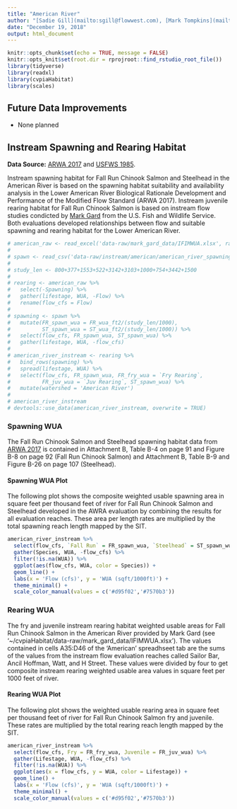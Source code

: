 ```yaml
---
title: "American River"
author: "[Sadie Gill](mailto:sgill@flowwest.com), [Mark Tompkins](mailto:mtompkins@flowwest.com)"
date: "December 19, 2018"
output: html_document
---
```


```r
knitr::opts_chunk$set(echo = TRUE, message = FALSE)
knitr::opts_knit$set(root.dir = rprojroot::find_rstudio_root_file())
library(tidyverse)
library(readxl)
library(cvpiaHabitat)
library(scales)

```
## Future Data Improvements
* None planned

## Instream Spawning and Rearing Habitat

**Data Source:** [ARWA 2017](https://s3-us-west-2.amazonaws.com/cvpiahabitat-r-package/cvpia-sit-model-inputs/ARWA-702.pdf) and [USFWS 1985](https://s3-us-west-2.amazonaws.com/cvpiahabitat-r-package/cvpia-sit-model-inputs/AmericanRiver1985IFIM.PDF). 

Instream spawning habitat for Fall Run Chinook Salmon and Steelhead in the American River is based on the spawning habitat suitability and availability analysis in the Lower American River Biological Rationale Development and Performance of the Modified Flow Standard (ARWA 2017). Instream juvenile rearing habitat for Fall Run Chinook Salmon is based on instream flow studies condicted by [Mark Gard](mailto:mark_gard@fws.gov) from the U.S. Fish and Wildlife Service. Both evaluations developed relationships between flow and suitable spawning and rearing habitat for the Lower American River.      


```r
# american_raw <- read_excel('data-raw/mark_gard_data/IFIMWUA.xlsx', range = "A35:D46", sheet = 'American')
# 
# spawn <- read_csv('data-raw/instream/american/american_river_spawning_wua.csv')
# 
# study_len <- 800+377+1553+522+3142+3103+1000+754+3442+1500
# 
# rearing <- american_raw %>% 
#   select(-Spawning) %>% 
#   gather(lifestage, WUA, -Flow) %>% 
#   rename(flow_cfs = Flow)
# 
# spawning <- spawn %>%
#   mutate(FR_spawn_wua = FR_wua_ft2/(study_len/1000),
#          ST_spawn_wua = ST_wua_ft2/(study_len/1000)) %>% 
#   select(flow_cfs, FR_spawn_wua, ST_spawn_wua) %>% 
#   gather(lifestage, WUA, -flow_cfs)
# 
# american_river_instream <- rearing %>% 
#   bind_rows(spawning) %>% 
#   spread(lifestage, WUA) %>% 
#   select(flow_cfs, FR_spawn_wua, FR_fry_wua = `Fry Rearing`, 
#          FR_juv_wua = `Juv Rearing`, ST_spawn_wua) %>% 
#   mutate(watershed = 'American River')
# 
# american_river_instream
# devtools::use_data(american_river_instream, overwrite = TRUE)
```

### Spawning WUA 
The Fall Run Chinook Salmon and Steelhead spawning habitat data from [ARWA 2017](https://s3-us-west-2.amazonaws.com/cvpiahabitat-r-package/cvpia-sit-model-inputs/ARWA-702.pdf) is contained in Attachment B, Table B-4 on page 91 and Figure B-8 on page 92 (Fall Run Chinook Salmon) and Attachment B, Table B-9 and Figure B-26 on page 107 (Steelhead). 

#### Spawning WUA Plot

The following plot shows the composite weighted usable spawning area in square feet per thousand feet of river for Fall Run Chinook Salmon and Steelhead developed in the AWRA evaluation by combining the results for all evaluation reaches. These area per length rates are multiplied by the total spawning reach length mapped by the SIT. 
```r
american_river_instream %>% 
  select(flow_cfs, `Fall Run` = FR_spawn_wua, `Steelhead` = ST_spawn_wua) %>% 
  gather(Species, WUA, -flow_cfs) %>% 
  filter(!is.na(WUA)) %>% 
  ggplot(aes(flow_cfs, WUA, color = Species)) +
  geom_line() +
  labs(x = 'Flow (cfs)', y = 'WUA (sqft/1000ft)') + 
  theme_minimal() + 
  scale_color_manual(values = c('#d95f02','#7570b3'))

```

### Rearing WUA
The fry and juvenile instream rearing habitat weighted usable areas for Fall Run Chinook Salmon in the American River provided by Mark Gard (see '~/cvpiaHabitat/data-raw/mark_gard_data/IFIMWUA.xlsx'). The values contained in cells A35:D46 of the 'American' spreadhseet tab are the sums of the values from the instream flow evaluation reaches called Sailor Bar, Ancil Hoffman, Watt, and H Street. These values were divided by four to get composite instream rearing weighted usable area values in square feet per 1000 feet of river. 

#### Rearing WUA Plot

The following plot shows the weighted usable rearing area in square feet per thousand feet of river for Fall Run Chinook Salmon fry and juvenile. These rates are multiplied by the total rearing reach length mapped by the SIT. 

```r
american_river_instream %>% 
  select(flow_cfs, Fry = FR_fry_wua, Juvenile = FR_juv_wua) %>% 
  gather(Lifestage, WUA, -flow_cfs) %>% 
  filter(!is.na(WUA)) %>% 
  ggplot(aes(x = flow_cfs, y = WUA, color = Lifestage)) +
  geom_line() +
  labs(x = 'Flow (cfs)', y = 'WUA (sqft/1000ft)') + 
  theme_minimal() + 
  scale_color_manual(values = c('#d95f02','#7570b3'))

```


